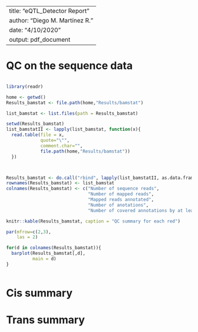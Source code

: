 ﻿---
title: "eQTL_Detector Report"
author: "Diego M. Martínez R."
date: "4/10/2020"
output: pdf_document
---

# QC on the sequence data

```r

```


```r
library(readr)

home <- getwd()
Results_bamstat <- file.path(home,"Results/bamstat")

list_bamstat <- list.files(path = Results_bamstat)

setwd(Results_bamstat)
list_bamstatII <- lapply(list_bamstat, function(x){
  read.table(file = x, 
             quote="\"", 
             comment.char="",
             file.path(home,"Results/bamstat"))
  })



Results_bamstat <- do.call("rbind", lapply(list_bamstatII, as.data.frame))
rownames(Results_bamstat) <- list_bamstat
colnames(Results_bamstat) <- c("Number of sequence reads",
                               "Number of mapped reads",
                               "Mapped reads annotated",
                               "Number of anotations",
                               "Number of covered annotations by at least one sequence")

knitr::kable(Results_bamstat, caption = "QC summary for each red")

par(mfrow=c(2,3),
    las = 2)

for(d in colnames(Results_bamstat)){
  barplot(Results_bamstat[,d],
          main = d)
}



```





# Cis summary


# Trans summary


